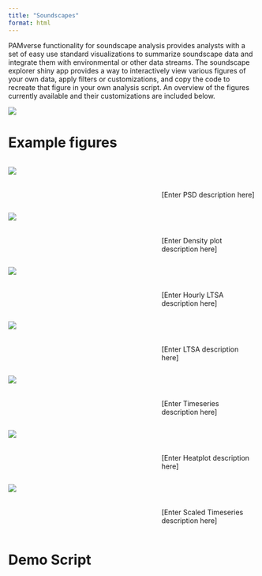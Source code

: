 ```yaml
---
title: "Soundscapes"
format: html
---
```


PAMverse functionality for soundscape analysis provides analysts with a set of easy use standard visualizations to summarize soundscape data and integrate them with environmental or other data streams. The soundscape explorer shiny app provides a way to interactively view various figures of your own data, apply filters or customizations, and copy the code to recreate that figure in your own analysis script. An overview of the figures currently available and their customizations are included below. 

![](/content/images/Soundscapes/Shiny.png)

# Example figures


::::: columns
::: {.column width="60%"}

![](/content/images/Soundscapes/PSD.png)

:::
::: {.column width="40%"}

\
\

[Enter PSD description here]

:::
:::::


::::: columns
::: {.column width="60%"}

![](/content/images/Soundscapes/density.png)

:::
::: {.column width="40%"}

\
\

[Enter Density plot description here]

:::
:::::

::::: columns
::: {.column width="60%"}

![](/content/images/Soundscapes/HourlyLTSA.png)

:::
::: {.column width="40%"}

\
\

[Enter Hourly LTSA description here]

:::
:::::

::::: columns
::: {.column width="60%"}

![](/content/images/Soundscapes/LTSA.png)

:::
::: {.column width="40%"}

\
\

[Enter LTSA description here]

:::
:::::


::::: columns
::: {.column width="60%"}

![](/content/images/Soundscapes/Timeseries.png)

:::
::: {.column width="40%"}

\
\

[Enter Timeseries description here]

:::
:::::



::::: columns
::: {.column width="60%"}

![](/content/images/Soundscapes/Heat.png)

:::
::: {.column width="40%"}

\
\

[Enter Heatplot description here]

:::
:::::


::::: columns
::: {.column width="60%"}

![](/content/images/Soundscapes/Scaled.timeseries.png)

:::
::: {.column width="40%"}

\
\

[Enter Scaled Timeseries description here]

:::
:::::

# Demo Script